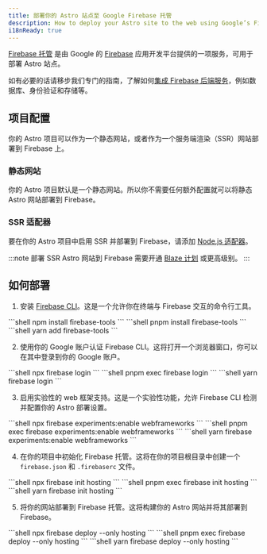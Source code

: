 ```yaml
---
title: 部署你的 Astro 站点至 Google Firebase 托管
description: How to deploy your Astro site to the web using Google’s Firebase Hosting.
i18nReady: true
---
```


[Firebase 托管](https://firebase.google.com/products/hosting) 是由 Google 的 [Firebase](https://firebase.google.com/) 应用开发平台提供的一项服务，可用于部署 Astro 站点。

如有必要的话请移步我们专门的指南，了解如何[集成 Firebase 后端服务](/zh-cn/guides/backend/google-firebase/)，例如数据库、身份验证和存储等。


## 项目配置

你的 Astro 项目可以作为一个静态网站，或者作为一个服务端渲染（SSR）网站部署到 Firebase 上。

### 静态网站

你的 Astro 项目默认是一个静态网站。所以你不需要任何额外配置就可以将静态 Astro 网站部署到 Firebase。

### SSR 适配器

要在你的 Astro 项目中启用 SSR 并部署到 Firebase，请添加 [Node.js 适配器](/zh-cn/guides/integrations-guide/node/)。

:::note
部署 SSR Astro 网站到 Firebase 需要开通 [Blaze 计划](https://firebase.google.com/pricing) 或更高级别。
:::

## 如何部署

1. 安装 [Firebase CLI](https://github.com/firebase/firebase-tools)。这是一个允许你在终端与 Firebase 交互的命令行工具。

  <PackageManagerTabs>
    <Fragment slot="npm">
    ```shell
    npm install firebase-tools
    ```
    </Fragment>
    <Fragment slot="pnpm">
    ```shell
    pnpm install firebase-tools
    ```
    </Fragment>
    <Fragment slot="yarn">
    ```shell
    yarn add firebase-tools
    ```
    </Fragment>
  </PackageManagerTabs>

2. 使用你的 Google 账户认证 Firebase CLI。这将打开一个浏览器窗口，你可以在其中登录到你的 Google 账户。

  <PackageManagerTabs>
    <Fragment slot="npm">
    ```shell
    npx firebase login
    ```
    </Fragment>
    <Fragment slot="pnpm">
    ```shell
    pnpm exec firebase login
    ```
    </Fragment>
    <Fragment slot="yarn">
    ```shell
    yarn firebase login
    ```
    </Fragment>
  </PackageManagerTabs>

3. 启用实验性的 web 框架支持。这是一个实验性功能，允许 Firebase CLI 检测并配置你的 Astro 部署设置。

  <PackageManagerTabs>
    <Fragment slot="npm">
    ```shell
    npx firebase experiments:enable webframeworks
    ```
    </Fragment>
    <Fragment slot="pnpm">
    ```shell
    pnpm exec firebase experiments:enable webframeworks
    ```
    </Fragment>
    <Fragment slot="yarn">
    ```shell
    yarn firebase experiments:enable webframeworks
    ```
    </Fragment>
  </PackageManagerTabs>

4. 在你的项目中初始化 Firebase 托管。这将在你的项目根目录中创建一个 `firebase.json` 和 `.firebaserc` 文件。

  <PackageManagerTabs>
    <Fragment slot="npm">
    ```shell
    npx firebase init hosting
    ```
    </Fragment>
    <Fragment slot="pnpm">
    ```shell
    pnpm exec firebase init hosting
    ```
    </Fragment>
    <Fragment slot="yarn">
    ```shell
    yarn firebase init hosting
    ```
    </Fragment>
  </PackageManagerTabs>

5. 将你的网站部署到 Firebase 托管。这将构建你的 Astro 网站并将其部署到 Firebase。

  <PackageManagerTabs>
    <Fragment slot="npm">
    ```shell
    npx firebase deploy --only hosting
    ```
    </Fragment>
    <Fragment slot="pnpm">
    ```shell
    pnpm exec firebase deploy --only hosting
    ```
    </Fragment>
    <Fragment slot="yarn">
    ```shell
    yarn firebase deploy --only hosting
    ```
    </Fragment>
  </PackageManagerTabs>
